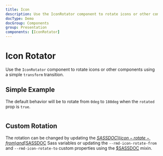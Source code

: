 ```yaml
---
title: Icon
description: Use the IconRotator component to rotate icons or other components using a simple transform transition.
docType: Demo
docGroup: Components
group: Presentation
components: [IconRotator]
---
```


# Icon Rotator

Use the `IconRotator` component to rotate icons or other components using a
simple `transform` transition.

## Simple Example

The default behavior will be to rotate from `0deg` to `180deg` when the
`rotated` prop is `true`.

```demo source="./SimpleExample.tsx"

```

## Custom Rotation

The rotation can be changed by updating the [$SASSDOC](icon-rotate-from) and
[$SASSDOC](icon-rotate-to) Sass variables or updating the `--rmd-icon-rotate-from`
and `--rmd-icon-rotate-to` custom properties using the [$SASSDOC](icon-set-var)
mixin.

```demo source="./CustomRotationExample.tsx"

```
